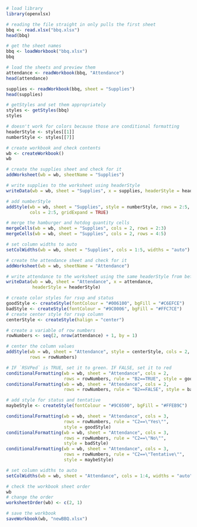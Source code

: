 ```r
# load library
library(openxlsx)
```


```r
# reading the file straight in only pulls the first sheet
bbq <- read.xlsx("bbq.xlsx")
head(bbq)
```


```r
# get the sheet names
bbq <- loadWorkbook("bbq.xlsx")
bbq

# load the sheets and preview them
attendance <- readWorkbook(bbq, "Attendance")
head(attendance)

supplies <- readWorkbook(bbq, sheet = "Supplies")
head(supplies)
```


```r
# getStyles and set them appropriately
styles <- getStyles(bbq)
styles

# doesn't work for colors because those are conditional formatting
headerStyle <- styles[[1]]
numberStyle <- styles[[7]]
```


```r
# create workbook and check contents
wb <- createWorkbook()
wb
```


```r
# create the supplies sheet and check for it
addWorksheet(wb = wb, sheetName = "Supplies")

# write supplies to the worksheet using headerStyle
writeData(wb = wb, sheet = "Supplies", x = supplies, headerStyle = headerStyle)
```


```r
# add numberStyle
addStyle(wb = wb, sheet = "Supplies", style = numberStyle, rows = 2:5, 
         cols = 2:5, gridExpand = TRUE)
```


```r
# merge the hamburger and hotdog quantity cells
mergeCells(wb = wb, sheet = "Supplies", cols = 2, rows = 2:3)
mergeCells(wb = wb, sheet = "Supplies", cols = 2, rows = 4:5)
```


```r
# set column widths to auto
setColWidths(wb = wb, sheet = "Supplies", cols = 1:5, widths = "auto")
```


```r
# create the attendance sheet and check for it
addWorksheet(wb = wb, sheetName = "Attendance")

# write attendance to the worksheet using the same headerStyle from before
writeData(wb = wb, sheet = "Attendance", x = attendance, 
          headerStyle = headerStyle)
```


```r
# create color styles for rsvp and status
goodStyle <- createStyle(fontColour = "#006100", bgFill = "#C6EFCE")
badStyle <- createStyle(fontColour = "#9C0006", bgFill = "#FFC7CE")
# create center style for rsvp column
centerStyle <- createStyle(halign = "center")

# create a variable of row numbers
rowNumbers <- seq(2, nrow(attendance) + 1, by = 1)
```


```r
# center the column values
addStyle(wb = wb, sheet = "Attendance", style = centerStyle, cols = 2, 
         rows = rowNumbers)

# IF `RSVPed` is TRUE, set it to green. IF FALSE, set it to red
conditionalFormatting(wb = wb, sheet = "Attendance", cols = 2, 
                      rows = rowNumbers, rule = "B2==TRUE", style = goodStyle)
conditionalFormatting(wb = wb, sheet = "Attendance", cols = 2, 
                      rows = rowNumbers, rule = "B2==FALSE", style = badStyle)
```


```r
# add style for status and tentative
maybeStyle <- createStyle(fontColour = "#9C6500", bgFill = "#FFEB9C")

conditionalFormatting(wb = wb, sheet = "Attendance", cols = 3, 
                      rows = rowNumbers, rule = "C2==\"Yes\"", 
                      style = goodStyle)
conditionalFormatting(wb = wb, sheet = "Attendance", cols = 3, 
                      rows = rowNumbers, rule = "C2==\"No\"", 
                      style = badStyle)
conditionalFormatting(wb = wb, sheet = "Attendance", cols = 3, 
                      rows = rowNumbers, rule = "C2==\"Tentative\"", 
                      style = maybeStyle)

# set column widths to auto
setColWidths(wb = wb, sheet = "Attendance", cols = 1:4, widths = "auto")
```


```r
# check the workbook sheet order
wb
# change the order
worksheetOrder(wb) <- c(2, 1)

# save the workbook
saveWorkbook(wb, "newBBQ.xlsx")
```

